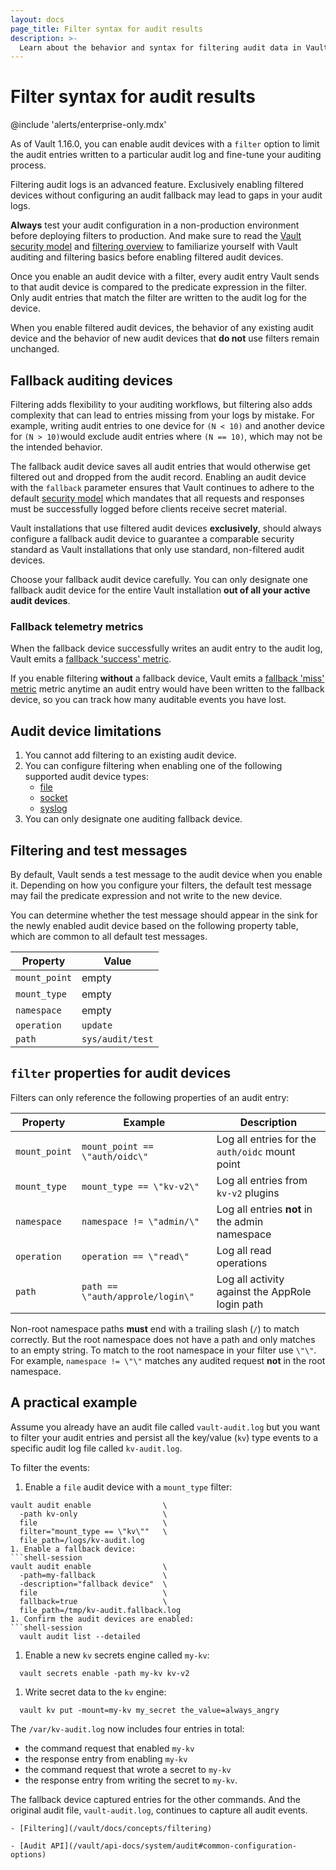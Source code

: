 ```yaml
---
layout: docs
page_title: Filter syntax for audit results
description: >-
  Learn about the behavior and syntax for filtering audit data in Vault Enterprise.
---
```


# Filter syntax for audit results

@include 'alerts/enterprise-only.mdx'

As of Vault 1.16.0, you can enable audit devices with a `filter` option to limit
the audit entries written to a particular audit log and fine-tune your auditing
process.

<Warning title="Proceed with caution">

  Filtering audit logs is an advanced feature. Exclusively enabling filtered
  devices without configuring an audit fallback may lead to gaps in your audit
  logs.

  **Always** test your audit configuration in a non-production environment
  before deploying filters to production. And make sure to read the
  [Vault security model](/vault/docs/internals/security) and
  [filtering overview](/vault/docs/concepts/filtering) to familiarize yourself
  with Vault auditing and filtering basics before enabling filtered audit
  devices.

</Warning>

Once you enable an audit device with a filter, every audit entry Vault sends to
that audit device is compared to the predicate expression in the filter. Only
audit entries that match the filter are written to the audit log for the device.

When you enable filtered audit devices, the behavior of any existing audit
device and the behavior of new audit devices that **do not** use filters remain
unchanged.

## Fallback auditing devices

Filtering adds flexibility to your auditing workflows, but filtering also adds
complexity that can lead to entries missing from your logs by mistake. For
example, writing audit entries to one device for `(N < 10)` and another device
for `(N > 10)`would exclude audit entries where `(N == 10)`, which may not be
the intended behavior.

The fallback audit device saves all audit entries that would otherwise get
filtered out and dropped from the audit record. Enabling an audit device with
the `fallback` parameter ensures that Vault continues to adhere to the default
[security model](/vault/docs/internals/security) which mandates that all
requests and responses must be successfully logged before clients receive secret
material.

Vault installations that use filtered audit devices **exclusively**, should
always configure a fallback audit device to guarantee a comparable security
standard as Vault installations that only use standard, non-filtered audit
devices.

<Warning title="You can only have 1 fallback device">

  Choose your fallback audit device carefully. You can only designate one
  fallback audit device for the entire Vault installation
  **out of all your active audit devices**.

</Warning>

### Fallback telemetry metrics

When the fallback device successfully writes an audit entry to the audit log,
Vault emits a
[fallback 'success' metric](/vault/docs/internals/telemetry/metrics/audit#vault-audit-fallback-success).

If you enable filtering **without** a fallback device, Vault emits a
[fallback 'miss' metric](/vault/docs/internals/telemetry/metrics/audit#vault-audit-fallback-miss)
metric anytime an audit entry would have been written to the fallback device, so you can
track how many auditable events you have lost.

## Audit device limitations

1. You cannot add filtering to an existing audit device.
1. You can configure filtering when enabling one of the following supported audit device types:
    - [file](/vault/docs/audit/file)
    - [socket](/vault/docs/audit/socket)
    - [syslog](/vault/docs/audit/syslog)
1. You can only designate one auditing fallback device.

## Filtering and test messages

By default, Vault sends a test message to the audit device when you enable it.
Depending on how you configure your filters, the default test message may fail
the predicate expression and not write to the new device.

You can determine whether the test message should appear in the sink for the
newly enabled audit device based on the following property
table, which are common to all default test messages.

Property      | Value
------------- | ----------------
`mount_point` | empty
`mount_type`  | empty
`namespace`   | empty
`operation`   | `update`
`path`        | `sys/audit/test`

## `filter` properties for audit devices

Filters can only reference the following properties of an audit entry:

Property      | Example                             | Description
------------- | ----------------------------------- | --------------------------
`mount_point` | `mount_point == \"auth/oidc\"`          | Log all entries for the `auth/oidc` mount point
`mount_type`  | `mount_type == \"kv-v2\"`           | Log all entries from `kv-v2` plugins
`namespace`   | `namespace != \"admin/\"`               | Log all entries **not** in the admin namespace
`operation`   | `operation == \"read\"`                 | Log all read operations
`path`        | `path == \"auth/approle/login\"`        | Log all activity against the AppRole login path

<Tip title="Root namespaces are unnamed">

  Non-root namespace paths **must** end with a trailing slash (`/`) to match correctly.
  But the root namespace does not have a path and only matches to an empty
  string. To match to the root namespace in your filter use `\"\"`. For example,
  `namespace != \"\"` matches any audited request **not** in the root namespace.

</Tip>

## A practical example

Assume you already have an audit file called `vault-audit.log` but you want to
filter your audit entries and persist all the key/value (`kv`) type events to a
specific audit log file called `kv-audit.log`.

To filter the events:

1. Enable a `file` audit device with a `mount_type` filter:
  ```shell-session
  vault audit enable                \
    -path kv-only                   \
    file                            \
    filter="mount_type == \"kv\""   \
    file_path=/logs/kv-audit.log
1. Enable a fallback device:
  ```shell-session
  vault audit enable                \
    -path=my-fallback               \
    -description="fallback device"  \
    file                            \
    fallback=true                   \
    file_path=/tmp/kv-audit.fallback.log
1. Confirm the audit devices are enabled:
  ```shell-session
    vault audit list --detailed
  ```
1. Enable a new `kv` secrets engine called `my-kv`:
  ```shell-session
    vault secrets enable -path my-kv kv-v2
  ```
1. Write secret data to the `kv` engine:
  ```shell-session
    vault kv put -mount=my-kv my_secret the_value=always_angry
  ```

The `/var/kv-audit.log` now includes four entries in total:

- the command request that enabled `my-kv`
- the response entry from enabling `my-kv`
- the command request that wrote a secret to `my-kv`
- the response entry from writing the secret to `my-kv`.

The fallback device captured entries for the other commands. And the
 original audit file, `vault-audit.log`, continues to capture all audit events.


<Tabs>

  <Tab heading="Related concepts">
    
    - [Filtering](/vault/docs/concepts/filtering)

  </Tab>

  <Tab heading="Related API docs">

    - [Audit API](/vault/api-docs/system/audit#common-configuration-options)

  </Tab>

</Tabs>
